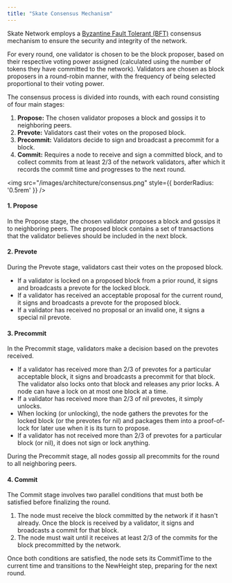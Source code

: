 ```yaml
---
title: "Skate Consensus Mechanism"
---
```


Skate Network employs a [Byzantine Fault Tolerant (BFT)](https://www.nervos.org/knowledge-base/BFT\_consensus\_mechanisms\_\(explainCKBot\)) consensus mechanism to ensure the security and integrity of the network.&#x20;

For every round, one validator is chosen to be the block proposer, based on their respective voting power assigned (calculated using the number of tokens they have committed to the network). Validators are chosen as block proposers in a round-robin manner, with the frequency of being selected proportional to their voting power.

The consensus process is divided into rounds, with each round consisting of four main stages:&#x20;

1. **Propose:** The chosen validator proposes a block and gossips it to neighboring peers.&#x20;
2. **Prevote:** Validators cast their votes on the proposed block.
3. **Precommit:** Validators decide to sign and broadcast a precommit for a block.
4. **Commit:** Requires a node to receive and sign a committed block, and to collect commits from at least 2/3 of the network validators, after which it records the commit time and progresses to the next round.

<img src="/images/architecture/consensus.png" style={{ borderRadius: '0.5rem' }} />

#### 1. Propose

In the Propose stage, the chosen validator proposes a block and gossips it to neighboring peers. The proposed block contains a set of transactions that the validator believes should be included in the next block.

#### 2. Prevote

During the Prevote stage, validators cast their votes on the proposed block.

* If a validator is locked on a proposed block from a prior round, it signs and broadcasts a prevote for the locked block.
* If a validator has received an acceptable proposal for the current round, it signs and broadcasts a prevote for the proposed block.
* If a validator has received no proposal or an invalid one, it signs a special nil prevote.

#### 3. Precommit

In the Precommit stage, validators make a decision based on the prevotes received.

* If a validator has received more than 2/3 of prevotes for a particular acceptable block, it signs and broadcasts a precommit for that block. The validator also locks onto that block and releases any prior locks. A node can have a lock on at most one block at a time.
* If a validator has received more than 2/3 of nil prevotes, it simply unlocks.
* When locking (or unlocking), the node gathers the prevotes for the locked block (or the prevotes for nil) and packages them into a proof-of-lock for later use when it is its turn to propose.
* If a validator has not received more than 2/3 of prevotes for a particular block (or nil), it does not sign or lock anything.

During the Precommit stage, all nodes gossip all precommits for the round to all neighboring peers.

#### 4. Commit

The Commit stage involves two parallel conditions that must both be satisfied before finalizing the round.

1. The node must receive the block committed by the network if it hasn't already. Once the block is received by a validator, it signs and broadcasts a commit for that block.
2. The node must wait until it receives at least 2/3 of the commits for the block precommitted by the network.

Once both conditions are satisfied, the node sets its CommitTime to the current time and transitions to the NewHeight step, preparing for the next round.
